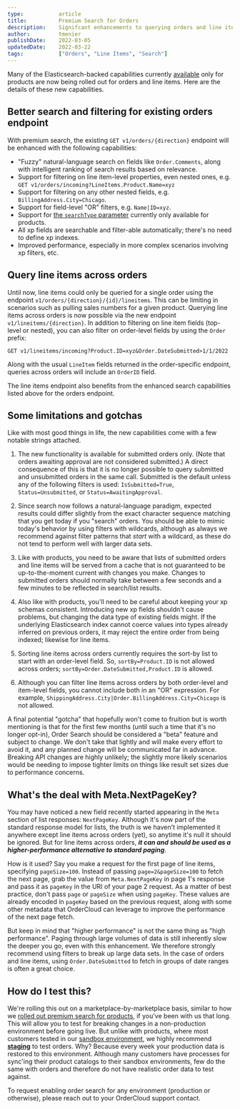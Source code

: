 ```yaml
---
type:           article
title:          Premium Search for Orders
description:    Signifcant enhancements to querying orders and line items.
author:         tmenier
publishDate:    2022-03-05
updatedDate:    2022-03-22
tags:           ["Orders", "Line Items", "Search"]
---
```


Many of the Elasticsearch-backed capabilities currently [available](https://ordercloud.io/knowledge-base/introducing-premium-search) only for products are now being rolled out for orders and line items. Here are the details of these new capabilities.

## Better search and filtering for existing orders endpoint

With premium search, the existing `GET v1/orders/{direction}` endpoint will be enhanced with the following capabilities:

- "Fuzzy" natural-language search on fields like `Order.Comments`, along with intelligent ranking of search results based on relevance.
- Support for filtering on line item-level properties, even nested ones, e.g. `GET v1/orders/incoming?LineItems.Product.Name=xyz`
- Support for filtering on any other nested fields, e.g. `BillingAddress.City=Chicago`.
- Support for field-level "OR" filters, e.g. `Name|ID=xyz`.
- Support for [the `searchType` parameter](https://ordercloud.io/knowledge-base/new-for-premium-search#new-searchtype-parameter) currently only available for products.
- All xp fields are searchable and filter-able automatically; there's no need to define xp indexes.
- Improved performance, especially in more complex scenarios involving xp filters, etc.

## Query line items across orders

Until now, line items could only be queried for a single order using the endpoint `v1/orders/{direction}/{id}/lineitems`. This can be limiting in scenarios such as pulling sales numbers for a given product. Querying line items across orders is now possible via the new endpoint `v1/lineitems/{direction}`. In addition to filtering on line item fields (top-level or nested), you can also filter on order-level fields by using the `Order` prefix:

`GET v1/lineitems/incoming?Product.ID=xyz&Order.DateSubmitted>1/1/2022`

Along with the usual `LineItem` fields returned in the order-specific endpoint, queries across orders will include an `OrderID` field.

The line items endpoint also benefits from the enhanced search capabilities listed above for the orders endpoint.

## Some limitations and gotchas

Like with most good things in life, the new capabilities come with a few notable strings attached.

1. The new functionality is available for submitted orders only. (Note that orders awaiting approval are not considered submitted.) A direct consequence of this is that it is no longer possible to query submitted and unsubmitted orders in the same call. Submitted is the default unless any of the following filters is used: `IsSubmitted=True`, `Status=Unsubmitted`, or `Status=AwaitingApproval`.

2. Since search now follows a natural-language paradigm, expected results could differ slightly from the exact character sequence matching that you get today if you "search" orders. You should be able to mimic today's behavior by using filters with wildcards, although as always we recommend against filter patterns that _start_ with a wildcard, as these do not tend to perform well with larger data sets.

3. Like with products, you need to be aware that lists of submitted orders and line items will be served from a cache that is not guaranteed to be up-to-the-moment current with changes you make. Changes to submitted orders should normally take between a few seconds and a few minutes to be reflected in search/list results.

4. Also like with products, you'll need to be careful about keeping your xp schemas consistent. Introducing new xp fields shouldn't cause problems, but changing the data type of existing fields might. If the underlying Elasticsearch index cannot coerce values into types already inferred on previous orders, it may reject the entire order from being indexed; likewise for line items.

5. Sorting line items across orders currently requires the sort-by list to start with an order-level field. So, `sortBy=Product.ID` is not allowed across orders; `sortBy=Order.DateSubmitted,Product.ID` is allowed.

6. Although you can filter line items across orders by both order-level and item-level fields, you cannot include both in an "OR" expression. For example, `ShippingAddress.City|Order.BillingAddress.City=Chicago` is not allowed.

A final potential "gotcha" that hopefully won't come to fruition but is worth mentioning is that for the first few months (until such a time that it's no longer opt-in), Order Search should be considered a "beta" feature and subject to change. We don't take that lightly and will make every effort to avoid it, and any planned change will be communicated far in advance. Breaking API changes are highly unlikely; the slightly more likely scenarios would be needing to impose tighter limits on things like result set sizes due to performance concerns.

## What's the deal with Meta.NextPageKey?

You may have noticed a new field recently started appearing in the `Meta` section of list responses: `NextPageKey`. Although it's now part of the standard response model for lists, the truth is we haven't implemented it anywhere except line items across orders (yet), so anytime it's null it should be ignored. But for line items across orders, ***it can and should be used as a higher-performance alternative to standard paging***.

How is it used? Say you make a request for the first page of line items, specifying `pageSize=100`. Instead of passing `page=2&pageSize=100` to fetch the next page, grab the value from `Meta.NextPageKey` in page 1's response and pass it as `pageKey` in the URI of your page 2 request. As a matter of best practice, don't pass `page` or `pageSize` when using `pageKey`. These values are already encoded in `pageKey` based on the previous request, along with some other metadata that OrderCloud can leverage to improve the performance of the next page fetch.

But keep in mind that "higher performance" is not the same thing as "high performance". Paging through large volumes of data is still inherently slow the deeper you go, even with this enhancement. We therefore strongly recommend using filters to break up large data sets. In the case of orders and line items, using `Order.DateSubmitted` to fetch in groups of date ranges is often a great choice.

## How do I test this?

We're rolling this out on a marketplace-by-marketplace basis, similar to how we [rolled out premium search for products](https://ordercloud.io/knowledge-base/introducing-premium-search), if you've been with us that long. This will allow you to test for breaking changes in a non-production environment before going live. But unlike with products, where most customers tested in our [sandbox environment](https://ordercloud.io/knowledge-base/ordercloud-environments#sandbox), we highly recommend [**staging**](https://ordercloud.io/knowledge-base/ordercloud-environments#staging) to test orders. Why? Because every week your production data is restored to this environment. Although many customers have processes for sync'ing their product catalogs to their sandbox environments, few do the same with orders and therefore do not have realistic order data to test against.

To request enabling order search for any environment (production or otherwise), please reach out to your OrderCloud support contact.
